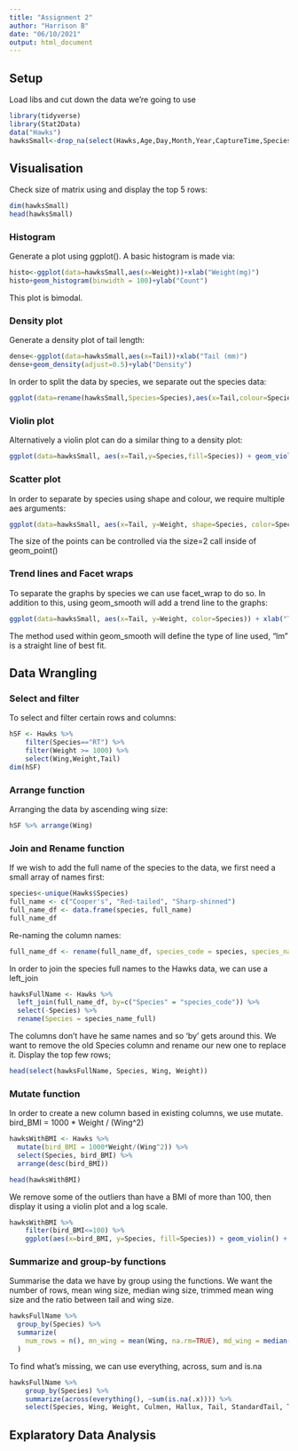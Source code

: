 ```yaml
---
title: "Assignment 2"
author: "Harrison B"
date: "06/10/2021"
output: html_document
---
```


## Setup
Load libs and cut down the data we're going to use

```r
library(tidyverse)
library(Stat2Data)
data("Hawks")
hawksSmall<-drop_na(select(Hawks,Age,Day,Month,Year,CaptureTime,Species,Wing,Weight,Tail))
```

## Visualisation
Check size of matrix using and display the top 5 rows:
```r
dim(hawksSmall)
head(hawksSmall)
```

### Histogram
Generate a plot using ggplot(). A basic histogram is made via:
```r
histo<-ggplot(data=hawksSmall,aes(x=Weight))+xlab("Weight(mg)")
histo+geom_histogram(binwidth = 100)+ylab("Count")
```

This plot is bimodal.

### Density plot
Generate a density plot of tail length:
```r
dense<-ggplot(data=hawksSmall,aes(x=Tail))+xlab("Tail (mm)")
dense+geom_density(adjust=0.5)+ylab("Density")
```

In order to split the data by species, we separate out the species data:
```r
ggplot(data=rename(hawksSmall,Species=Species),aes(x=Tail,colour=Species))+geom_density()+theme_bw()+xlab("Tail (mm)")+ylab("Density")
```


### Violin plot
Alternatively a violin plot can do a similar thing to a density plot:
```r
ggplot(data=hawksSmall, aes(x=Tail,y=Species,fill=Species)) + geom_violin() + theme_bw() + xlab("Tail (mm)")
```


### Scatter plot
In order to separate by species using shape and colour, we require multiple aes arguments:
```r
ggplot(data=hawksSmall, aes(x=Tail, y=Weight, shape=Species, color=Species)) + xlab("Tail (mm)") + ylab("Weight (mg)") + geom_point(size=2)
```

The size of the points can be controlled via the size=2 call inside of geom_point()

### Trend lines and Facet wraps
To separate the graphs by species we can use facet_wrap to do so.
In addition to this, using geom_smooth will add a trend line to the graphs:
```r
ggplot(data=hawksSmall, aes(x=Tail, y=Weight, color=Species)) + xlab("Tail (mm)") + ylab("Weight (mg)") + geom_point(size=2) + geom_smooth(method="lm") + facet_wrap(~Species)
```
The method used within geom_smooth will define the type of line used, "lm" is a straight line of best fit.

## Data Wrangling
### Select and filter
To select and filter certain rows and columns:
```r
hSF <- Hawks %>%
    filter(Species=="RT") %>%
    filter(Weight >= 1000) %>%
    select(Wing,Weight,Tail)
dim(hSF)
```

### Arrange function
Arranging the data by ascending wing size:
```r
hSF %>% arrange(Wing)
```

### Join and Rename function
If we wish to add the full name of the species to the data, we first need a small array of names first:
```r
species<-unique(Hawks$Species)
full_name <- c("Cooper's", "Red-tailed", "Sharp-shinned")
full_name_df <- data.frame(species, full_name)
full_name_df
```

Re-naming the column names:
```r
full_name_df <- rename(full_name_df, species_code = species, species_name_full = full_name)
```

In order to join the species full names to the Hawks data, we can use a left_join
```r
hawksFullName <- Hawks %>% 
  left_join(full_name_df, by=c("Species" = "species_code")) %>%
  select(-Species) %>%
  rename(Species = species_name_full)
```

The columns don't have he same names and so 'by' gets around this. We want to remove the old Species column and rename our new one to replace it.
Display the top few rows;
```r
head(select(hawksFullName, Species, Wing, Weight))
```

### Mutate function
In order to create a new column based in existing columns, we use mutate.
bird_BMI = 1000 * Weight / (Wing^2)
```r
hawksWithBMI <- Hawks %>%
  mutate(bird_BMI = 1000*Weight/(Wing^2)) %>%
  select(Species, bird_BMI) %>%
  arrange(desc(bird_BMI))

head(hawksWithBMI)
```

We remove some of the outliers than have a BMI of more than 100, then display it using a violin plot and a log scale.
```r
hawksWithBMI %>%
    filter(bird_BMI<=100) %>%
    ggplot(aes(x=bird_BMI, y=Species, fill=Species)) + geom_violin() + theme_bw() + xlab("Bird BMI") + ylab("Species") + scale_x_continuous(trans='log2')
```

### Summarize and group-by functions
Summarise the data we have by group using the functions. We want the number of rows, mean wing size, median wing size, trimmed mean wing size and the ratio between tail and wing size.
```r
hawksFullName %>%
  group_by(Species) %>%
  summarize(
    num_rows = n(), mn_wing = mean(Wing, na.rm=TRUE), md_wing = median(Wing, na.rm=TRUE), t_mn_wing = mean(Wing, trim = 0.1, na.rm=TRUE), tail_wing_ratio = mean(Wing / Tail, na.rm=TRUE)
  )
```

To find what's missing, we can use everything, across, sum and is.na
```r
hawksFullName %>%
    group_by(Species) %>%
    summarize(across(everything(), ~sum(is.na(.x)))) %>%
    select(Species, Wing, Weight, Culmen, Hallux, Tail, StandardTail, Tarsus, Crop)
```

## Explaratory Data Analysis

